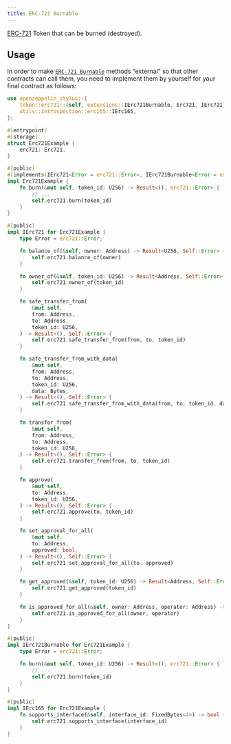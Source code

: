 ```yaml
---
title: ERC-721 Burnable
---
```


[ERC-721](erc721) Token that can be burned (destroyed).

## Usage

In order to make [`ERC-721 Burnable`](https://docs.rs/openzeppelin-stylus/0.2.0/openzeppelin_stylus/token/erc721/extensions/burnable/index.html) methods “external” so that other contracts can call them, you need to implement them by yourself for your final contract as follows:

```rust
use openzeppelin_stylus::{
    token::erc721::{self, extensions::IErc721Burnable, Erc721, IErc721},
    utils::introspection::erc165::IErc165,
};

#[entrypoint]
#[storage]
struct Erc721Example {
    erc721: Erc721,
}

#[public]
#[implements(IErc721<Error = erc721::Error>, IErc721Burnable<Error = erc721::Error>, IErc165)]
impl Erc721Example {
    fn burn(&mut self, token_id: U256) -> Result<(), erc721::Error> {
        // ...
        self.erc721.burn(token_id)
    }
}

#[public]
impl IErc721 for Erc721Example {
    type Error = erc721::Error;

    fn balance_of(&self, owner: Address) -> Result<U256, Self::Error> {
        self.erc721.balance_of(owner)
    }

    fn owner_of(&self, token_id: U256) -> Result<Address, Self::Error> {
        self.erc721.owner_of(token_id)
    }

    fn safe_transfer_from(
        &mut self,
        from: Address,
        to: Address,
        token_id: U256,
    ) -> Result<(), Self::Error> {
        self.erc721.safe_transfer_from(from, to, token_id)
    }

    fn safe_transfer_from_with_data(
        &mut self,
        from: Address,
        to: Address,
        token_id: U256,
        data: Bytes,
    ) -> Result<(), Self::Error> {
        self.erc721.safe_transfer_from_with_data(from, to, token_id, data)
    }

    fn transfer_from(
        &mut self,
        from: Address,
        to: Address,
        token_id: U256,
    ) -> Result<(), Self::Error> {
        self.erc721.transfer_from(from, to, token_id)
    }

    fn approve(
        &mut self,
        to: Address,
        token_id: U256,
    ) -> Result<(), Self::Error> {
        self.erc721.approve(to, token_id)
    }

    fn set_approval_for_all(
        &mut self,
        to: Address,
        approved: bool,
    ) -> Result<(), Self::Error> {
        self.erc721.set_approval_for_all(to, approved)
    }

    fn get_approved(&self, token_id: U256) -> Result<Address, Self::Error> {
        self.erc721.get_approved(token_id)
    }

    fn is_approved_for_all(&self, owner: Address, operator: Address) -> bool {
        self.erc721.is_approved_for_all(owner, operator)
    }
}

#[public]
impl IErc721Burnable for Erc721Example {
    type Error = erc721::Error;

    fn burn(&mut self, token_id: U256) -> Result<(), erc721::Error> {
        // ...
        self.erc721.burn(token_id)
    }
}

#[public]
impl IErc165 for Erc721Example {
    fn supports_interface(&self, interface_id: FixedBytes<4>) -> bool {
        self.erc721.supports_interface(interface_id)
    }
}
```
